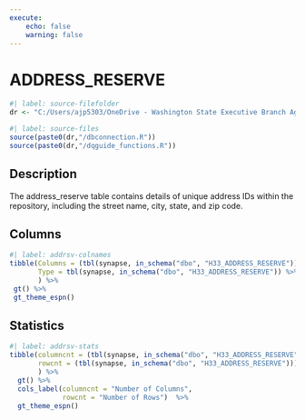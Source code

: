 ```yaml
---
execute:
    echo: false
    warning: false
---
```


# ADDRESS_RESERVE {.unnumbered}

```r
#| label: source-filefolder
dr <- "C:/Users/ajp5303/OneDrive - Washington State Executive Branch Agencies/source_scripts"
```

```r
#| label: source-files
source(paste0(dr,"/dbconnection.R"))
source(paste0(dr,"/dqguide_functions.R"))
```

## Description

The address_reserve table contains details of unique address IDs within the repository, including the street name, city, state, and zip code.

## Columns

```r
#| label: addrsv-colnames
tibble(Columns = (tbl(synapse, in_schema("dbo", "H33_ADDRESS_RESERVE")) %>% colnames()),
       Type = tbl(synapse, in_schema("dbo", "H33_ADDRESS_RESERVE")) %>% head(1) %>% as_tibble() %>% sapply(class)
       ) %>%
 gt() %>%
 gt_theme_espn()
```

## Statistics

```r
#| label: addrsv-stats
tibble(columncnt = (tbl(synapse, in_schema("dbo", "H33_ADDRESS_RESERVE")) %>% ncol()),
       rowcnt = (tbl(synapse, in_schema("dbo", "H33_ADDRESS_RESERVE"))) %>% nrow2()
       ) %>%
  gt() %>%
  cols_label(columncnt = "Number of Columns",
             rowcnt = "Number of Rows")  %>%
  gt_theme_espn()
```
